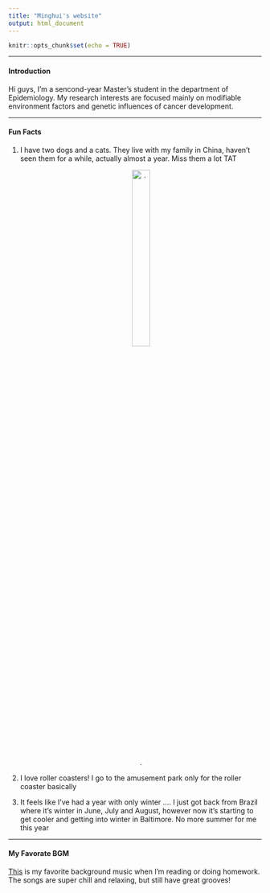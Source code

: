 ```yaml
---
title: "Minghui's website"
output: html_document
---
```


```r
knitr::opts_chunk$set(echo = TRUE)
```

----- 

#### Introduction
Hi guys, I'm a sencond-year Master's student in the department of Epidemiology. My research interests are focused mainly on modifiable environment factors and genetic influences of cancer development. 

-----

#### Fun Facts
1. I have two dogs and a cats. They live with my family in China, haven't seen them for a while, actually almost a year. Miss them a lot TAT
<center>
![.](WechatIMG1.jpeg){width=30%}
</center>

2. I love roller coasters! I go to the amusement park only for the roller coaster basically

3. It feels like I've had a year with only winter .... I just got back from Brazil where it's winter in June, July and August, however now it's starting to get cooler and getting into winter in Baltimore. No more summer for me this year


----
#### My Favorate BGM

[This](https://www.youtube.com/c/Chillhopdotcom) is my favorite background music when I'm reading or doing homework. The songs are super chill and relaxing, but still have great grooves!

